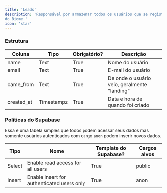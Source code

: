 ```yaml
---
title: 'Leads'
description: 'Responsável por armazenar todos os usuários que se registraram na landing page para receber novidades
do Biome.'
icon: 'star'
---
```


### Estrutura

| Coluna     | Tipo       | Obrigatório? | Descrição                                    |
| ---------- | ---------- | ------------ | -------------------------------------------- |
| name       | Text       | True         | Nome do usuário                              |
| email      | Text       | True         | E-mail do usuário                            |
| came_from  | Text       | True         | De onde o usuário veio, geralmente "landing" |
| created_at | Timestampz | True         | Data e hora de quando foi criado             |

### Políticas do Supabase

Essa é uma tabela simples que todos podem acessar seus dados mas somente usuários autenticados com cargo `anon`
podem inserir novos dados.

| Tipo   | Nome                                       | Template do Supabase? | Cargos alvos |
| ------ | ------------------------------------------ | --------------------- | ------------ |
| Select | Enable read access for all users           | True                  | public       |
| Insert | Enable insert for authenticated users only | True                  | anon         |
